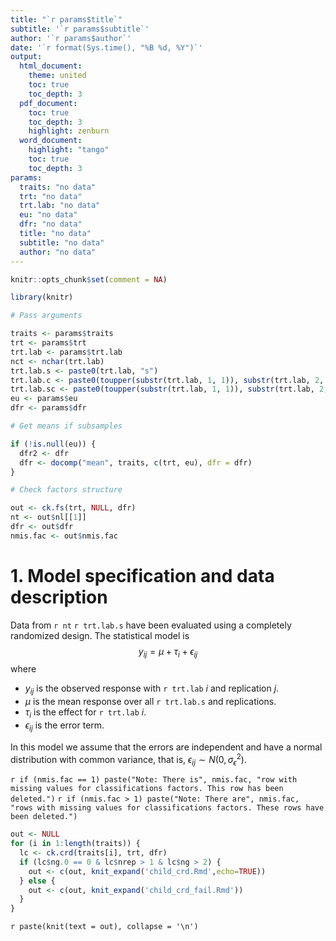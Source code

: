 ```yaml
---
title: "`r params$title`"
subtitle: '`r params$subtitle`'
author: '`r params$author`'
date: '`r format(Sys.time(), "%B %d, %Y")`'
output: 
  html_document:
    theme: united
    toc: true
    toc_depth: 3
  pdf_document:
    toc: true
    toc_depth: 3
    highlight: zenburn
  word_document:
    highlight: "tango"
    toc: true
    toc_depth: 3
params: 
  traits: "no data"
  trt: "no data"
  trt.lab: "no data"
  eu: "no data"
  dfr: "no data"
  title: "no data"
  subtitle: "no data"
  author: "no data"
---
```


```r

knitr::opts_chunk$set(comment = NA)

```

```r
library(knitr)

# Pass arguments

traits <- params$traits
trt <- params$trt
trt.lab <- params$trt.lab
nct <- nchar(trt.lab)
trt.lab.s <- paste0(trt.lab, "s")
trt.lab.c <- paste0(toupper(substr(trt.lab, 1, 1)), substr(trt.lab, 2, nct))
trt.lab.sc <- paste0(toupper(substr(trt.lab, 1, 1)), substr(trt.lab, 2, nct), "s")
eu <- params$eu
dfr <- params$dfr

# Get means if subsamples

if (!is.null(eu)) {
  dfr2 <- dfr
  dfr <- docomp("mean", traits, c(trt, eu), dfr = dfr)
}

# Check factors structure

out <- ck.fs(trt, NULL, dfr)
nt <- out$nl[[1]]
dfr <- out$dfr
nmis.fac <- out$nmis.fac
```

# 1. Model specification and data description

Data from `r nt` `r trt.lab.s` have been evaluated using a completely randomized design. The statistical model is
$$
y_{ij} = \mu + \tau_i + \epsilon_{ij}
$$
where

* $y_{ij}$ is the observed response with `r trt.lab` $i$ and replication $j$.
* $\mu$ is the mean response over all `r trt.lab.s` and replications.
* $\tau_i$ is the effect for `r trt.lab` $i$.
* $\epsilon_{ij}$ is the error term.

In this model we assume that the errors are independent and have a normal distribution with common variance, that is, $\epsilon_{ij} \sim N(0,\sigma_{\epsilon}^2)$.

`r if (nmis.fac == 1) paste("Note: There is", nmis.fac, "row with missing values for classifications factors. This row has been deleted.")`
`r if (nmis.fac > 1) paste("Note: There are", nmis.fac, "rows with missing values for classifications factors. These rows have been deleted.")`


```r
out <- NULL
for (i in 1:length(traits)) {
  lc <- ck.crd(traits[i], trt, dfr)
  if (lc$ng.0 == 0 & lc$nrep > 1 & lc$ng > 2) {
    out <- c(out, knit_expand('child_crd.Rmd',echo=TRUE))
  } else {
    out <- c(out, knit_expand('child_crd_fail.Rmd'))
  }
}
```

`r paste(knit(text = out), collapse = '\n')`
